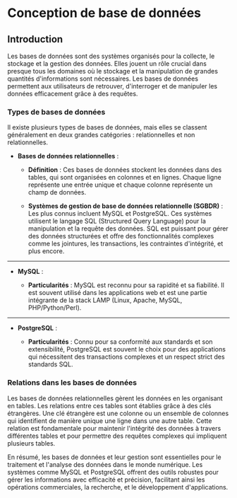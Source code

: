 # Conception de base de données

## Introduction

Les bases de données sont des systèmes organisés pour la collecte, le stockage et la gestion des données. Elles jouent un rôle crucial dans presque tous les domaines où le stockage et la manipulation de grandes quantités d'informations sont nécessaires. Les bases de données permettent aux utilisateurs de retrouver, d'interroger et de manipuler les données efficacement grâce à des requêtes.

### Types de bases de données

Il existe plusieurs types de bases de données, mais elles se classent généralement en deux grandes catégories : relationnelles et non relationnelles.

- **Bases de données relationnelles** :

  - **Définition** : Ces bases de données stockent les données dans des tables, qui sont organisées en colonnes et en lignes. Chaque ligne représente une entrée unique et chaque colonne représente un champ de données.

  - **Systèmes de gestion de base de données relationnelle (SGBDR)** : Les plus connus incluent MySQL et PostgreSQL. Ces systèmes utilisent le langage SQL (Structured Query Language) pour la manipulation et la requête des données. SQL est puissant pour gérer des données structurées et offre des fonctionnalités complexes comme les jointures, les transactions, les contraintes d'intégrité, et plus encore.

---

- **MySQL** :

  - **Particularités** : MySQL est reconnu pour sa rapidité et sa fiabilité. Il est souvent utilisé dans les applications web et est une partie intégrante de la stack LAMP (Linux, Apache, MySQL, PHP/Python/Perl).

---

- **PostgreSQL** :

  - **Particularités** : Connu pour sa conformité aux standards et son extensibilité, PostgreSQL est souvent le choix pour des applications qui nécessitent des transactions complexes et un respect strict des standards SQL.

### Relations dans les bases de données

Les bases de données relationnelles gèrent les données en les organisant en tables. Les relations entre ces tables sont établies grâce à des clés étrangères. Une clé étrangère est une colonne ou un ensemble de colonnes qui identifient de manière unique une ligne dans une autre table. Cette relation est fondamentale pour maintenir l'intégrité des données à travers différentes tables et pour permettre des requêtes complexes qui impliquent plusieurs tables.

En résumé, les bases de données et leur gestion sont essentielles pour le traitement et l'analyse des données dans le monde numérique. Les systèmes comme MySQL et PostgreSQL offrent des outils robustes pour gérer les informations avec efficacité et précision, facilitant ainsi les opérations commerciales, la recherche, et le développement d'applications.
